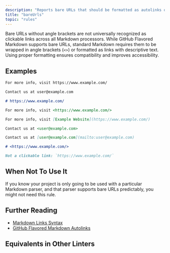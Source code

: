 ```yaml
---
description: "Reports bare URLs that should be formatted as autolinks or links."
title: "bareUrls"
topic: "rules"
---
```



<RuleSummary plugin="md" rule="bareUrls" />

Bare URLs without angle brackets are not universally recognized as clickable links across all Markdown processors.
While GitHub Flavored Markdown supports bare URLs, standard Markdown requires them to be wrapped in angle brackets (`<>`) or formatted as links with descriptive text.
Using proper formatting ensures compatibility and improves accessibility.

## Examples

<Tabs>
<TabItem label="❌ Incorrect">

```markdown
For more info, visit https://www.example.com/
```

```markdown
Contact us at user@example.com
```

```markdown
# https://www.example.com/
```

</TabItem>
<TabItem label="✅ Correct">

```markdown
For more info, visit <https://www.example.com/>
```

```markdown
For more info, visit [Example Website](https://www.example.com/)
```

```markdown
Contact us at <user@example.com>
```

```markdown
Contact us at [user@example.com](mailto:user@example.com)
```

```markdown
# <https://www.example.com/>
```

```markdown
Not a clickable link: `https://www.example.com/`
```

</TabItem>
</Tabs>

## When Not To Use It

If you know your project is only going to be used with a particular Markdown parser, and that parser supports bare URLs predictably, you might not need this rule.

## Further Reading

- [Markdown Links Syntax](https://www.markdownguide.org/basic-syntax/#links)
- [GitHub Flavored Markdown Autolinks](https://github.github.com/gfm/#autolinks)

## Equivalents in Other Linters

<RuleEquivalents pluginId="md" ruleId="bareUrls" />

